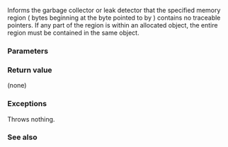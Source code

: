 {{cpp/title|declare_no_pointers}}
{{cpp/memory/navbar}}
{{ddcl|header=memory|since=c++11|removed=c++23|
void declare_no_pointers( char *p, std::size_t n );
}}

Informs the garbage collector or leak detector that the specified memory region ({{c|n}} bytes beginning at the byte pointed to by {{c|p}}) contains no traceable pointers. If any part of the region is within an allocated object, the entire region must be contained in the same object.

===Parameters===
{{par begin}}
{{par|p|pointer to the beginning of the range}}
{{par|n|the number of bytes in the range}}
{{par end}}

===Return value===
(none)

===Exceptions===
Throws nothing.

===See also===
{{dsc begin}}
{{dsc inc|cpp/memory/gc/dsc undeclare_no_pointers}}
{{dsc end}}

{{langlinks|de|es|fr|it|ja|pt|ru|zh}}